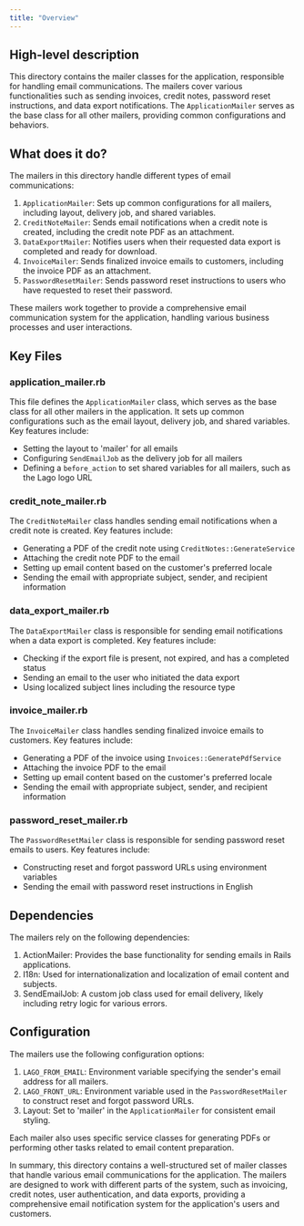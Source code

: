 ```yaml
---
title: "Overview"
---
```


## High-level description
This directory contains the mailer classes for the application, responsible for handling email communications. The mailers cover various functionalities such as sending invoices, credit notes, password reset instructions, and data export notifications. The `ApplicationMailer` serves as the base class for all other mailers, providing common configurations and behaviors.

## What does it do?
The mailers in this directory handle different types of email communications:

1. `ApplicationMailer`: Sets up common configurations for all mailers, including layout, delivery job, and shared variables.
2. `CreditNoteMailer`: Sends email notifications when a credit note is created, including the credit note PDF as an attachment.
3. `DataExportMailer`: Notifies users when their requested data export is completed and ready for download.
4. `InvoiceMailer`: Sends finalized invoice emails to customers, including the invoice PDF as an attachment.
5. `PasswordResetMailer`: Sends password reset instructions to users who have requested to reset their password.

These mailers work together to provide a comprehensive email communication system for the application, handling various business processes and user interactions.

## Key Files

### application_mailer.rb
This file defines the `ApplicationMailer` class, which serves as the base class for all other mailers in the application. It sets up common configurations such as the email layout, delivery job, and shared variables. Key features include:

- Setting the layout to 'mailer' for all emails
- Configuring `SendEmailJob` as the delivery job for all mailers
- Defining a `before_action` to set shared variables for all mailers, such as the Lago logo URL

### credit_note_mailer.rb
The `CreditNoteMailer` class handles sending email notifications when a credit note is created. Key features include:

- Generating a PDF of the credit note using `CreditNotes::GenerateService`
- Attaching the credit note PDF to the email
- Setting up email content based on the customer's preferred locale
- Sending the email with appropriate subject, sender, and recipient information

### data_export_mailer.rb
The `DataExportMailer` class is responsible for sending email notifications when a data export is completed. Key features include:

- Checking if the export file is present, not expired, and has a completed status
- Sending an email to the user who initiated the data export
- Using localized subject lines including the resource type

### invoice_mailer.rb
The `InvoiceMailer` class handles sending finalized invoice emails to customers. Key features include:

- Generating a PDF of the invoice using `Invoices::GeneratePdfService`
- Attaching the invoice PDF to the email
- Setting up email content based on the customer's preferred locale
- Sending the email with appropriate subject, sender, and recipient information

### password_reset_mailer.rb
The `PasswordResetMailer` class is responsible for sending password reset emails to users. Key features include:

- Constructing reset and forgot password URLs using environment variables
- Sending the email with password reset instructions in English

## Dependencies
The mailers rely on the following dependencies:

1. ActionMailer: Provides the base functionality for sending emails in Rails applications.
2. I18n: Used for internationalization and localization of email content and subjects.
3. SendEmailJob: A custom job class used for email delivery, likely including retry logic for various errors.

## Configuration
The mailers use the following configuration options:

1. `LAGO_FROM_EMAIL`: Environment variable specifying the sender's email address for all mailers.
2. `LAGO_FRONT_URL`: Environment variable used in the `PasswordResetMailer` to construct reset and forgot password URLs.
3. Layout: Set to 'mailer' in the `ApplicationMailer` for consistent email styling.

Each mailer also uses specific service classes for generating PDFs or performing other tasks related to email content preparation.

In summary, this directory contains a well-structured set of mailer classes that handle various email communications for the application. The mailers are designed to work with different parts of the system, such as invoicing, credit notes, user authentication, and data exports, providing a comprehensive email notification system for the application's users and customers.